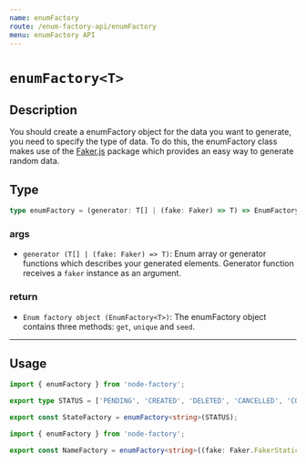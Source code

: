 ```yaml
---
name: enumFactory
route: /enum-factory-api/enumFactory
menu: enumFactory API
---
```



# `enumFactory<T>`

## Description

You should create a enumFactory object for the data you want to generate, you need to specify the type of data. To do this, the
enumFactory class makes use of the [Faker.js](https://github.com/marak/Faker.js/) package which provides an easy way to generate random data.

## Type

```typescript
type enumFactory = (generator: T[] | (fake: Faker) => T) => EnumFactory<T>;
```

### args

- `generator (T[] | (fake: Faker) => T)`: Enum array or generator functions which describes your generated elements. Generator function receives a `faker` instance as an argument.

### return

- `Enum factory object `<Link to="/types#enumfactory">`(EnumFactory<T>)`</Link>: The enumFactory object contains three methods: <Link to="/enum-factory-api/get">`get`</Link>, <Link to="/enum-factory-api/unique">`unique`</Link> and <Link to="/enum-factory-api/seed">`seed`</Link>.

<hr style={{ marginTop: '2rem', marginBottom: '2rem', opacity: '0.2' }} />

## Usage

```typescript
import { enumFactory } from 'node-factory';

export type STATUS = ['PENDING', 'CREATED', 'DELETED', 'CANCELLED', 'COMPLETE']

export const StateFactory = enumFactory<string>(STATUS);
```

```typescript
import { enumFactory } from 'node-factory';

export const NameFactory = enumFactory<string>((fake: Faker.FakerStatic) => faker.name.firstName());
```
